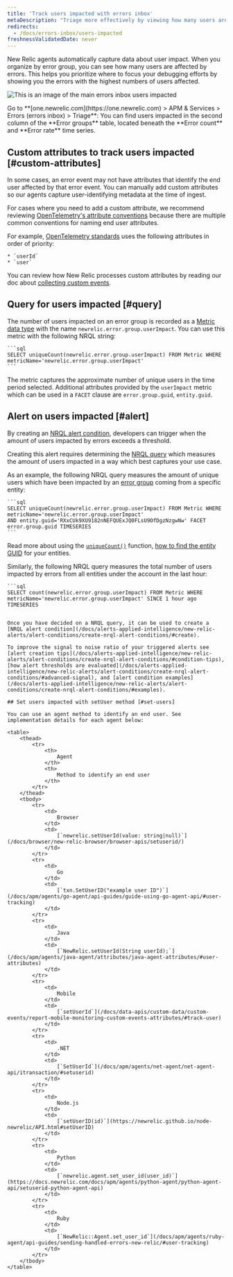 ```yaml
---
title: 'Track users impacted with errors inbox'
metaDescription: "Triage more effectively by viewing how many users are impacted by an error group."
redirects:
  - /docs/errors-inbox/users-impacted
freshnessValidatedDate: never
---
```


New Relic agents automatically capture data about user impact. When you organize by error group, you can see how many users are affected by errors. This helps you prioritize where to focus your debugging efforts by showing you the errors with the highest numbers of users affected.

<img
    title="An image showing how to navigate users impacted"
    alt="This is an image of the main errors inbox users impacted"
    src="/images/errors-inbox_screenshot-full_users-impacted.webp"
/>
<figcaption>
    Go to **[one.newrelic.com](https://one.newrelic.com) > APM & Services > Errors (errors inbox) > Triage**: You can find users impacted in the second column of the **Error groups** table, located beneath the **Error count** and **Error rate** time series.   
</figcaption>

## Custom attributes to track users impacted  [#custom-attributes]

In some cases, an error event may not have attributes that identify the end user affected by that error event. You can manually add custom attributes so our agents capture user-identifying metadata at the time of ingest. 

For cases where you need to add a custom attribute, we recommend reviewing [OpenTelemetry's attribute conventions](/docs/more-integrations/open-source-telemetry-integrations/opentelemetry/opentelemetry-introduction) because there are multiple common conventions for naming end user attributes.

For example, [OpenTelemetry standards](https://opentelemetry.io/docs/reference/specification/trace/semantic_conventions/span-general/#general-identity-attributes) uses the following attributes in order of priority:

    * `userId`
    * `user`

You can review how New Relic processes custom attributes by reading our doc about [collecting custom events](/docs/data-apis/custom-data/custom-events/collect-custom-attributes/#enabling-custom).

## Query for users impacted [#query]

The number of users impacted on an error group is recorded as a [Metric data type](/docs/data-apis/understand-data/metric-data/metric-data-type/) with the name `newrelic.error.group.userImpact`. You can use this metric with the following NRQL string:

    ```sql
    SELECT uniqueCount(newrelic.error.group.userImpact) FROM Metric WHERE metricName='newrelic.error.group.userImpact'
    ```

The metric captures the approximate number of unique users in the time period selected. Additional attributes provided by the `userImpact` metric which can be used in a `FACET` clause are `error.group.guid`, `entity.guid`.

## Alert on users impacted [#alert]

By creating an [NRQL alert condition](/docs/alerts-applied-intelligence/new-relic-alerts/alert-conditions/create-alert-conditions/), developers can trigger <InlinePopover type="alerts"/> when the amount of users impacted by errors exceeds a threshold.

Creating this alert requires determining the [NRQL query](/docs/query-your-data/nrql-new-relic-query-language/get-started/introduction-nrql-new-relics-query-language/) which measures the amount of users impacted in a way which best captures your use case.

As an example, the following NRQL query measures the amount of unique users which have been impacted by an [error group](/docs/errors-inbox/errors-inbox/#groups) coming from a specific entity:

    ```sql
    SELECT uniqueCount(newrelic.error.group.userImpact) FROM Metric WHERE metricName='newrelic.error.group.userImpact' 
    AND entity.guid='RXxCUk9XU9182nNEFQUExJQ0FLsU9OfDgzNzgwNw' FACET error.group.guid TIMESERIES
    ```

Read more about using the [`uniqueCount()`](/docs/alerts-applied-intelligence/new-relic-alerts/alert-conditions/create-nrql-alert-conditions/) function, [how to find the entity GUID](/docs/new-relic-solutions/new-relic-one/core-concepts/what-entity-new-relic/#find) for your entities.

Similarly, the following NRQL query measures the total number of users impacted by errors from all entities under the account in the last hour:

    ```sql
    SELECT count(newrelic.error.group.userImpact) FROM Metric WHERE metricName='newrelic.error.group.userImpact' SINCE 1 hour ago TIMESERIES
```

Once you have decided on a NRQL query, it can be used to create a [NRQL alert condition](/docs/alerts-applied-intelligence/new-relic-alerts/alert-conditions/create-nrql-alert-conditions/#create).

To improve the signal to noise ratio of your triggered alerts see [alert creation tips](/docs/alerts-applied-intelligence/new-relic-alerts/alert-conditions/create-nrql-alert-conditions/#condition-tips), [how alert thresholds are evaluated](/docs/alerts-applied-intelligence/new-relic-alerts/alert-conditions/create-nrql-alert-conditions/#advanced-signal), and [alert condition examples](/docs/alerts-applied-intelligence/new-relic-alerts/alert-conditions/create-nrql-alert-conditions/#examples).

## Set users impacted with setUser method [#set-users]

You can use an agent method to identify an end user. See implementation details for each agent below:

<table>
    <thead>
        <tr>
            <th>
                Agent
            </th>
            <th>
                Method to identify an end user
            </th>
        </tr>
    </thead>
    <tbody>
        <tr>
            <td>
                Browser
            </td>
            <td>
                [`newrelic.setUserId(value: string|null)`](/docs/browser/new-relic-browser/browser-apis/setuserid/)
            </td>
        </tr>
        <tr>
            <td>
                Go
            </td>
            <td>
                [`txn.SetUserID("example user ID")`](/docs/apm/agents/go-agent/api-guides/guide-using-go-agent-api/#user-tracking)
            </td>
        </tr>
        <tr>
            <td>
                Java
            </td>
            <td>
                [`NewRelic.setUserId(String userId);`](/docs/apm/agents/java-agent/attributes/java-agent-attributes/#user-attributes)
            </td>
        </tr>
        <tr>
            <td>
                Mobile
            </td>
            <td>
                [`setUserId`](/docs/data-apis/custom-data/custom-events/report-mobile-monitoring-custom-events-attributes/#track-user)
            </td>
        </tr>
        <tr>
            <td>
                .NET
            </td>
            <td>
                [`SetUserId`](/docs/apm/agents/net-agent/net-agent-api/itransaction/#setuserid)
            </td>
        </tr>
        <tr>
            <td>
                Node.js
            </td>
            <td>
                [`setUserID(id)`](https://newrelic.github.io/node-newrelic/API.html#setUserID)
            </td>
        </tr>
        <tr>
            <td>
                Python
            </td>
            <td>
                [`newrelic.agent.set_user_id(user_id)`](https://docs.newrelic.com/docs/apm/agents/python-agent/python-agent-api/setuserid-python-agent-api)
            </td>
        </tr>
        <tr>
            <td>
                Ruby
            </td>
            <td>
                [`NewRelic::Agent.set_user_id`](/docs/apm/agents/ruby-agent/api-guides/sending-handled-errors-new-relic/#user-tracking)
            </td>
        </tr>
    </tbody>
</table>
